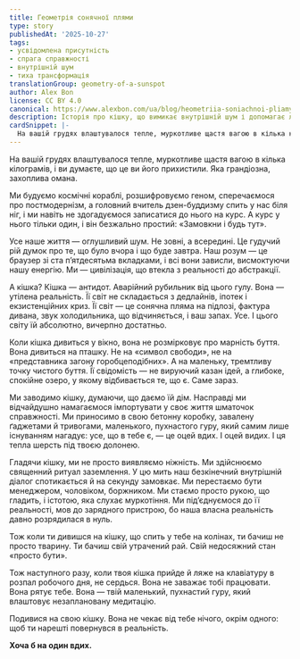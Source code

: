 ```yaml
---
title: Геометрія сонячної плями
type: story
publishedAt: '2025-10-27'
tags:
- усвідомлена присутність
- спрага справжності
- внутрішній шум
- тиха трансформація
translationGroup: geometry-of-a-sunspot
author: Alex Bon
license: CC BY 4.0
canonical: https://www.alexbon.com/ua/blog/heometriia-soniachnoi-pliamy
description: Історія про кішку, що вимикає внутрішній шум і допомагає людині повернутися в теперішній момент через свою спокійну присутність.
cardSnippet: |-
  На вашій грудях влаштувалося тепле, муркотливе щастя вагою в кілька кілограмів, і ви думаєте, що це ви його прихистили. Яка грандіозна, захоплива омана. Ми будуємо космічні кораблі, розшифровуємо геном, сперечаємося про постмодернізм, а головний учитель дзен-буддизму спить у нас біля ніг, і ми навіть не здогадуємося записатися до нього на курс...
---
```


На вашій грудях влаштувалося тепле, муркотливе щастя вагою в кілька кілограмів, і ви думаєте, що це ви його прихистили. Яка грандіозна, захоплива омана.

Ми будуємо космічні кораблі, розшифровуємо геном, сперечаємося про постмодернізм, а головний вчитель дзен-буддизму спить у нас біля ніг, і ми навіть не здогадуємося записатися до нього на курс. А курс у нього тільки один, і він безжально простий: «Замовкни і будь тут».

Усе наше життя — оглушливий шум. Не зовні, а всередині. Це гудучий рій думок про те, що було вчора і що буде завтра. Наш розум — це браузер зі ста п’ятдесятьма вкладками, і всі вони зависли, висмоктуючи нашу енергію. Ми — цивілізація, що втекла з реальності до абстракції.

А кішка? Кішка — антидот. Аварійний рубильник від цього гулу. Вона — утілена реальність. Її світ не складається з дедлайнів, іпотек і екзистенційних криз. Її світ — це сонячна пляма на підлозі, фактура дивана, звук холодильника, що відчиняється, і ваш запах. Усе. І цього світу їй абсолютно, вичерпно достатньо.

Коли кішка дивиться у вікно, вона не розмірковує про марність буття. Вона дивиться на пташку. Не на «символ свободи», не на «представника загону горобцеподібних». А на маленьку, тремтливу точку чистого буття. Її свідомість — не вируючий казан ідей, а глибоке, спокійне озеро, у якому відбивається те, що є. Саме зараз.

Ми заводимо кішку, думаючи, що даємо їй дім. Насправді ми відчайдушно намагаємося імпортувати у своє життя шматочок справжності. Ми приносимо в свою бетонну коробку, завалену ґаджетами й тривогами, маленького, пухнастого гуру, який самим лише існуванням нагадує: усе, що в тебе є, — це оцей вдих. І оцей видих. І ця тепла шерсть під твоєю долонею.

Гладячи кішку, ми не просто виявляємо ніжність. Ми здійснюємо священний ритуал заземлення. У цю мить наш безкінечний внутрішній діалог спотикається й на секунду замовкає. Ми перестаємо бути менеджером, чоловіком, боржником. Ми стаємо просто рукою, що гладить, і істотою, яка слухає муркотіння. Ми під’єднуємося до її реальності, мов до зарядного пристрою, бо наша власна реальність давно розрядилася в нуль.

Тож коли ти дивишся на кішку, що спить у тебе на колінах, ти бачиш не просто тварину. Ти бачиш свій утрачений рай. Свій недосяжний стан «просто бути».

Тож наступного разу, коли твоя кішка прийде й ляже на клавіатуру в розпал робочого дня, не сердься. Вона не заважає тобі працювати. Вона рятує тебе. Вона — твій маленький, пухнастий гуру, який влаштовує незаплановану медитацію.

Подивися на свою кішку. Вона не чекає від тебе нічого, окрім одного: щоб ти нарешті повернувся в реальність.

**Хоча б на один вдих.**
